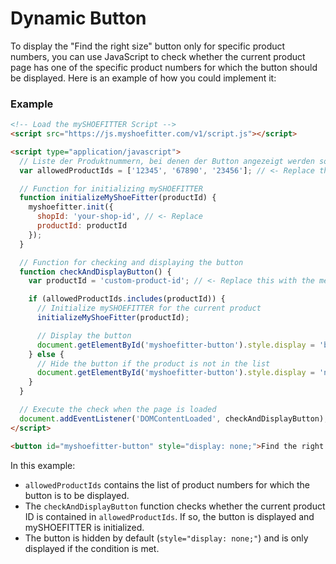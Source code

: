 # Dynamic Button
 
To display the "Find the right size" button only for specific product numbers, you can use JavaScript to check whether the current product page has one of the specific product numbers for which the button should be displayed. Here is an example of how you could implement it:

### Example

```html filename="index.html" copy
<!-- Load the mySHOEFITTER Script -->
<script src="https://js.myshoefitter.com/v1/script.js"></script>

<script type="application/javascript">
  // Liste der Produktnummern, bei denen der Button angezeigt werden soll
  var allowedProductIds = ['12345', '67890', '23456']; // <- Replace these with your specific product numbers

  // Function for initializing mySHOEFITTER
  function initializeMyShoeFitter(productId) {
    myshoefitter.init({
      shopId: 'your-shop-id', // <- Replace
      productId: productId
    });
  }

  // Function for checking and displaying the button
  function checkAndDisplayButton() {
    var productId = 'custom-product-id'; // <- Replace this with the mechanism to obtain the current product ID

    if (allowedProductIds.includes(productId)) {
      // Initialize mySHOEFITTER for the current product
      initializeMyShoeFitter(productId);

      // Display the button
      document.getElementById('myshoefitter-button').style.display = 'block';
    } else {
      // Hide the button if the product is not in the list
      document.getElementById('myshoefitter-button').style.display = 'none';
    }
  }

  // Execute the check when the page is loaded
  document.addEventListener('DOMContentLoaded', checkAndDisplayButton);
</script>

<button id="myshoefitter-button" style="display: none;">Find the right size</button>
```

In this example:
- `allowedProductIds` contains the list of product numbers for which the button is to be displayed.
- The `checkAndDisplayButton` function checks whether the current product ID is contained in `allowedProductIds`. If so, the button is displayed and mySHOEFITTER is initialized.
- The button is hidden by default (`style="display: none;"`) and is only displayed if the condition is met.

